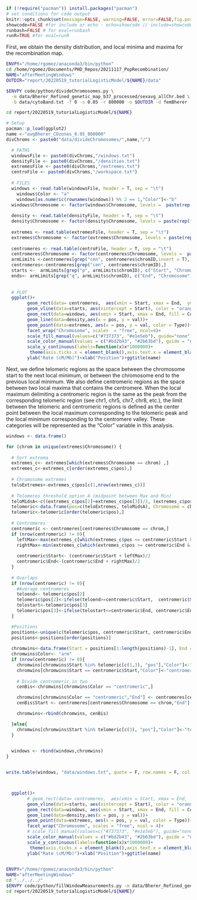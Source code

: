 <!-- # --- -->
<!-- # title: "Ordinal logistic model on large windows data" - chapter 1 -->
<!-- # author: "Ruth Gómez Graciani" -->
<!-- # output: -->
<!-- #   pdf_document: default -->
<!-- # header-includes: -->
<!-- #  \usepackage{float} -->
<!-- #  \floatplacement{figure}{H} -->
<!-- # --- -->

```r
if (!require("pacman")) install.packages("pacman")
# set conditions for code output
knitr::opts_chunk$set(message=FALSE, warning=FALSE, error=FALSE,fig.pos = "!H")
showcode=FALSE #for include or echo - echo=showcode // include=showcode
runbash=FALSE # for eval=runbash
runR=TRUE #for eval=runR
```


First, we obtain the density distribution, and local minima and maxima for the recombination map. 

<!-- Bash run to make standard windows -->

```bash
ENVPY="/home/rgomez/anaconda3/bin/python"
cd /home/rgomez/Documents/PHD_Repos/20211117_PopRecombination/
NAME="afterMeetingWindows"
OUTDIR="report/20220519_tutorialLogisticModel/${NAME}/data"

$ENVPY code/python/divideChromosomes.py \
  -m data/Bherer_Refined_genetic_map_b37_processed/sexavg_allChr.bed \
  -b data/cytoBand.txt -f 0 -s 0.05 -r 800000 -o $OUTDIR -d femBherer

cd report/20220519_tutorialLogisticModel/${NAME}   
```

<!-- Windows visualization -->

```r
# Setup
pacman::p_load(ggplot2)
name <-"avgBherer_COzones_0.05_800000"
divChroms <- paste0("data/divideChromosomes/",name,"/")

  # PATHS
  windowsFile <- paste0(divChroms,"/windows.txt")
  densityFile <- paste0(divChroms,"/densities.txt")
  extremesFile <- paste0(divChroms,"/extremes.txt")
  centroFile <- paste0(divChroms,"/workspace.txt")
  
  # FILES
  windows <- read.table(windowsFile, header = T, sep = "\t")
    windows$Color <- "a"
    windows[as.numeric(rownames(windows)) %% 2 == 1,"Color"]<-"b"
  windows$Chromosome <- factor(windows$Chromosome, levels =  paste(rep("chr", 23), as.character(c(c(1:22),"X")), sep = ""))
    
  density <- read.table(densityFile, header = T, sep = "\t")
  density$Chromosome <- factor(density$Chromosome, levels = paste(rep("chr", 23), as.character(c(c(1:22),"X")), sep = ""))
  
  extremes <- read.table(extremesFile, header = T, sep = "\t")
  extremes$Chromosome <- factor(extremes$Chromosome, levels = paste(rep("chr", 23), as.character(c(c(1:22),"X")), sep = ""))
  
  centromeres <- read.table(centroFile, header = T, sep = "\t")
  centromeres$Chromosome <- factor(centromeres$Chromosome, levels =  paste(rep("chr", 23), as.character(c(c(1:22),"X")), sep = ""))
  armLimits <-centromeres[grep("cen", centromeres$chromID,invert = T),]
  centromeres<-centromeres[grep("cen", centromeres$chromID),]
  starts <-  armLimits[grep("p", armLimits$chromID), c("Start", "Chromosome")]
  ends<- armLimits[grep("q", armLimits$chromID), c("End", "Chromosome")]
  
  
  # PLOT
  ggplot()+
        geom_rect(data= centromeres,  aes(xmin = Start, xmax = End,  ymin = 0, ymax = Inf), fill = "blue4", alpha = 0.5)+
        geom_vline(data=starts, aes(xintercept = Start), color = "orange")+geom_vline(data=ends, aes(xintercept = End), color = "orange")+
        geom_rect(data=windows, aes(xmin = Start, xmax = End, fill = Color, ymin = 0, ymax = Inf), alpha = 0.3)+
        geom_line(data=density,aes(x = pos, y = val))+
        geom_point(data=extremes, aes(x = pos, y = val, color = Type))+
        facet_wrap("Chromosome", scales  = "free", ncol=4)+
        scale_fill_manual(values=c("#737373", "#e1e5eb"), guide="none")+
        scale_color_manual(values = c("#bd2b43", "#2b63bd"), guide = "none")+
        scale_y_continuous(labels=function(x)x*1000000)+
         theme(axis.ticks.x = element_blank(),axis.text.x = element_blank(),axis.text.y = element_text(size = 5))+
        ylab("Rate (cM/Mb)")+xlab("Position")+ggtitle(name) 

```

\newpage

Next, we define telomeric regions as the space between the chromosome start to the next local minimum, or between the chromosome end to the previous local minimum. We also define centromeric regions as the space between two local maxima that contains the centromere. When the local maximum delimiting a centromeric region is the same as the peak from the corresponding telomeric region (see chr1, chr5, chr7, chr8, etc.), the limit between the telomeric and centromeric regions is defined as the center point between the local maximum corresponding to the telomeric peak and the local minimum corresponding to the centromere valley. These categories will be represented as the "Color" variable in this analysis. 


```r
windows <- data.frame()

for (chrom in unique(extremes$Chromosome)) {
  
  # Sort extrema
  extremes_c<- extremes[which(extremes$Chromosome == chrom) ,]
  extremes_c<-extremes_c[order(extremes_c$pos),]
  
  # Chromosome extremes
  teloExtremes<-extremes_c$pos[c(1,nrow(extremes_c))]
  
  # Telomeres threshold option A (midpoint between Max and Min)
  teloMidsA<-c((extremes_c$pos[2]+extremes_c$pos[3])/2, (extremes_c$pos[nrow(extremes_c)-1]+extremes_c$pos[nrow(extremes_c)-2])/2)
  telomeric<-data.frame(pos=c(teloExtremes, teloMidsA), Chromosome = chrom)
  telomeric<-telomeric[order(telomeric$pos),]
  
  # Centromeres
  centromeric <- centromeres[centromeres$Chromosome == chrom,]
  if (nrow(centromeric) != 0){
    leftMax<-max(extremes_c[which(extremes_c$pos <= centromeric$Start & extremes_c$Type == "Maxima"), "pos"])
    rightMax<-min(extremes_c[which(extremes_c$pos >= centromeric$End & extremes_c$Type == "Maxima"), "pos"])
    
    centromeric$Start<- (centromeric$Start + leftMax)/2
    centromeric$End<-(centromeric$End + rightMax)/2
  }
  
  # Overlaps
  if (nrow(centromeric) != 0){
    #Average centromeres
    teloend<- telomeric$pos[2]
    telomeric$pos[2]<-ifelse(teloend>=centromeric$Start,  centromeric$Start , teloend)
    telostart<-telomeric$pos[3]
    telomeric$pos[3]<-ifelse(telostart<=centromeric$End, centromeric$End, telostart )
  }

  #Positions
  positions<-unique(c(telomeric$pos, centromeric$Start, centromeric$End))
  positions<-positions[order(positions)]
  
  chromwins<-data.frame(Start = positions[1:length(positions)-1], End = positions[2:length(positions)], Chromosome = chrom)
  chromwins$Color<- "arm"
  if (nrow(centromeric) != 0){
    chromwins[chromwins$Start %in% telomeric[c(1,3), "pos"],"Color"]<-"telomeric"
    chromwins[chromwins$Start == centromeric$Start,"Color"]<-"centromeric"
    
    # Divide centromeric in two
    cenBis<-chromwins[chromwins$Color == "centromeric",]

    chromwins[chromwins$Color == "centromeric","End"] <- centromeres[centromeres$Chromosome == chrom,"Start"]
    cenBis$Start <- centromeres[centromeres$Chromosome == chrom,"End"]

    chromwins<-rbind(chromwins, cenBis)

  }else{
    chromwins[chromwins$Start %in% telomeric[c(3), "pos"],"Color"]<-"telomeric"
  }
  

  windows <- rbind(windows,chromwins)
}


write.table(windows, "data/windows.txt", quote = F, row.names = F, col.names = T, sep = "\t")



  ggplot()+
        # geom_rect(data= centromeres,  aes(xmin = Start, xmax = End,  ymin = 0, ymax = Inf), fill = "blue4", alpha = 0.5)+
        geom_vline(data=starts, aes(xintercept = Start), color = "orange")+geom_vline(data=ends, aes(xintercept = End), color = "orange")+
        geom_rect(data=windows, aes(xmin = Start, xmax = End, fill = Color, ymin = 0, ymax = Inf), alpha = 0.3)+
        geom_line(data=density,aes(x = pos, y = val))+
        geom_point(data=extremes, aes(x = pos, y = val, color = Type))+
        facet_wrap("Chromosome", scales = "free", ncol = 4)+
        # scale_fill_manual(values=c("#737373", "#e1e5eb"), guide="none")+
        scale_color_manual(values = c("#bd2b43", "#2b63bd"), guide = "none")+
        scale_y_continuous(labels=function(x)x*1000000)+
         theme(axis.ticks.x = element_blank(),axis.text.x = element_blank(),axis.text.y = element_text(size = 5), legend.position = "top")+
        ylab("Rate (cM/Mb)")+xlab("Position")+ggtitle(name) 
  

```


<!-- Fill window information -->

```bash
ENVPY="/home/rgomez/anaconda3/bin/python"
NAME="afterMeetingWindows"
cd "../../../"
$ENVPY code/python/fillWindowMeasurements.py -m data/Bherer_Refined_genetic_map_b37_processed/sexavg_allChr.bed -w report/20220519_tutorialLogisticModel/${NAME}/data/windows.txt  -o report/20220519_tutorialLogisticModel/${NAME}/data/ -d "chromRegions"
cd report/20220519_tutorialLogisticModel/${NAME}/

```
